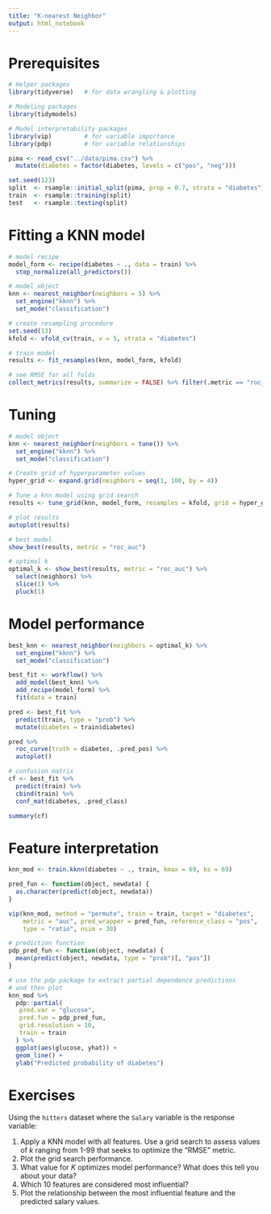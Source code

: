 ```yaml
---
title: "K-nearest Neighbor"
output: html_notebook
---
```


# Prerequisites

```r
# Helper packages
library(tidyverse)   # for data wrangling & plotting

# Modeling packages
library(tidymodels) 

# Model interpretability packages
library(vip)         # for variable importance
library(pdp)         # for variable relationships
```

```r
pima <- read_csv("../data/pima.csv") %>% 
  mutate(diabetes = factor(diabetes, levels = c("pos", "neg")))

set.seed(123)
split  <- rsample::initial_split(pima, prop = 0.7, strata = "diabetes")
train  <- rsample::training(split)
test   <- rsample::testing(split)
```

# Fitting a KNN model

```r
# model recipe
model_form <- recipe(diabetes ~ ., data = train) %>%
  step_normalize(all_predictors())

# model object
knn <- nearest_neighbor(neighbors = 5) %>%
  set_engine("kknn") %>%
  set_mode("classification")

# create resampling procedure
set.seed(13)
kfold <- vfold_cv(train, v = 5, strata = "diabetes")

# train model
results <- fit_resamples(knn, model_form, kfold)

# see RMSE for all folds
collect_metrics(results, summarize = FALSE) %>% filter(.metric == "roc_auc")
```

# Tuning

```r
# model object
knn <- nearest_neighbor(neighbors = tune()) %>%
  set_engine("kknn") %>%
  set_mode("classification")

# Create grid of hyperparameter values
hyper_grid <- expand.grid(neighbors = seq(1, 100, by = 4))

# Tune a knn model using grid search
results <- tune_grid(knn, model_form, resamples = kfold, grid = hyper_grid)
```

```r
# plot results
autoplot(results)
```

```r
# best model
show_best(results, metric = "roc_auc")
```
```r
# optimal k
optimal_k <- show_best(results, metric = "roc_auc") %>%
  select(neighbors) %>%
  slice(1) %>%
  pluck(1)
```

# Model performance

```r
best_knn <- nearest_neighbor(neighbors = optimal_k) %>%
  set_engine("kknn") %>%
  set_mode("classification")

best_fit <- workflow() %>%
  add_model(best_knn) %>%
  add_recipe(model_form) %>%
  fit(data = train)

pred <- best_fit %>% 
  predict(train, type = "prob") %>%
  mutate(diabetes = train$diabetes)

pred %>%
  roc_curve(truth = diabetes, .pred_pos) %>%
  autoplot()
```

```r
# confusion matrix
cf <- best_fit %>% 
  predict(train) %>%
  cbind(train) %>%
  conf_mat(diabetes, .pred_class)
```

```r
summary(cf)
```

# Feature interpretation

```r
knn_mod <- train.kknn(diabetes ~ ., train, kmax = 69, ks = 69)

pred_fun <- function(object, newdata) {
  as.character(predict(object, newdata))
}

vip(knn_mod, method = "permute", train = train, target = "diabetes", 
    metric = "auc", pred_wrapper = pred_fun, reference_class = "pos", 
    type = "ratio", nsim = 30)
```

```r
# prediction function
pdp_pred_fun <- function(object, newdata) {
  mean(predict(object, newdata, type = "prob")[, "pos"])
}

# use the pdp package to extract partial dependence predictions
# and then plot
knn_mod %>%
  pdp::partial(
   pred.var = "glucose", 
   pred.fun = pdp_pred_fun,
   grid.resolution = 10, 
   train = train
  ) %>%
  ggplot(aes(glucose, yhat)) +
  geom_line() +
  ylab("Predicted probability of diabetes")
```

# Exercises

Using the `hitters` dataset where the `Salary` variable is the response variable:

1. Apply a KNN model with all features. Use a grid search to assess values of _k_ ranging from 1-99 that seeks to optimize the "RMSE" metric.
2. Plot the grid search performance.
3. What value for _K_ optimizes model performance? What does this tell you about your data?
4. Which 10 features are considered most influential? 
5. Plot the relationship between the most influential feature and the predicted salary values.
